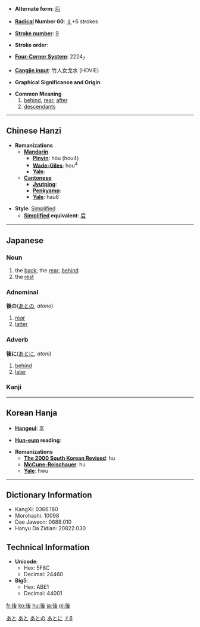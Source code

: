 * '''Alternate form''': [[后]]

* '''[[Wiktionary:Chinese radical index| Radical]] Number 60''': [[Wiktionary:Chinese radical index 彳|彳]]+6 strokes

* '''[[Wiktionary:Chinese total strokes index|Stroke number]]''': [[Wiktionary:Chinese total strokes index 9|9]]

* '''Stroke order''': 

* '''[[Wiktionary:Chinese four corner index|Four-Corner System]]''': 2224<sub>7</sub>

* '''[[Wiktionary:Chinese Cangjie index|Cangjie input]]''': 竹人女戈水 (HOVIE)

* '''Graphical Significance and Origin''': 

* '''Common Meaning'''
*# [[behind]], [[rear]], [[after]]
*# [[descendant]]s

----
== Chinese Hanzi ==

* '''Romanizations'''
** '''[[Mandarin]]'''
*** '''[[Pinyin]]''': hòu (hou4)
*** '''[[Wade-Giles]]''': hou<sup>4</sup>
*** '''[[Yale]]''': 
** '''[[Cantonese]]'''
*** '''[[Jyutping]]''':
*** '''[[Penkyamp]]''': 
*** '''[[Yale]]''': hau6

* '''Style''': [[Simplified Chinese|Simplified]]
** '''[[Simplified Chinese|Simplified]] equivalent''': [[后]]
----

==Japanese==
[[Category:1000_Japanese_basic_words|あと]]
[[Category:Japanese language|あと]]

===Noun===
{{janoun|あと|ato}}
# the [[back]]; the [[rear]]; [[behind]]
# the [[rest]]
=== Adnominal ===
'''後の'''([[あと]]の, ''atono'')
# [[rear]]
# [[latter]]
[[Category:Japanese adnominals|あとの]]
=== Adverb ===
'''後に'''([[あと]]に, ''atoni'')
# [[behind]]
# [[later]]
[[Category:Japanese adverbs|あとに]]

===Kanji===
{{kanji|[[ご]] ([[go]]), [[こう]] ([[kō]])|[[おくれる]] ([[後れる]], [[okureru]]), [[のち]] ([[nochi]]), [[あと]] ([[ato]])}}
[[Category:Grade 2 kanji|彳6]]

----

== Korean Hanja ==

* '''[[Hangeul]]''': [[후]]

* '''[[Hun-eum]] reading''': 

* '''Romanizations'''
** '''[[The 2000 South Korean Revised Romanization|The 2000 South Korean Revised]]''': hu
** '''[[McCune-Reischauer]]''': hu
** '''[[Yale]]''': hwu
----

== Dictionary Information ==

* KangXi: 0366.180
* Morohashi: 10098
* Dae Jaweon: 0688.010
* Hanyu Da Zidian: 20822.030

== Technical Information ==

* '''Unicode''':
** Hex: 5F8C
** Decimal: 24460
* '''Big5''':
** Hex: ABE1
** Decimal: 44001

[[fr:後]]
[[ko:後]]
[[hu:後]]
[[ja:後]]
[[pl:後]]